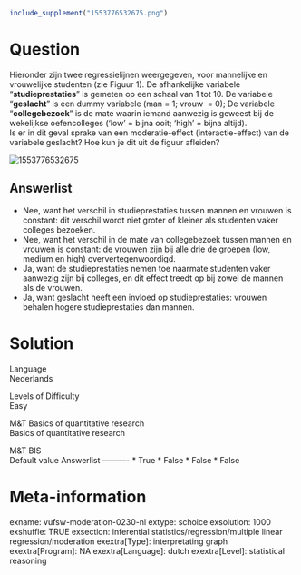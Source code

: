 ```{r, echo = FALSE, results = "hide"}
include_supplement("1553776532675.png")
```

Question
========
Hieronder zijn twee regressielijnen weergegeven, voor mannelijke en
vrouwelijke studenten (zie Figuur 1). De afhankelijke variabele
“**studieprestaties**” is gemeten op een schaal van 1 tot 10. De
variabele “**geslacht**” is een dummy variabele (man = 1; vrouw  = 0);
De variabele “**collegebezoek**” is de mate waarin iemand aanwezig is
geweest bij de wekelijkse oefencolleges (‘low’ = bijna ooit; ‘high’ =
bijna altijd).  
Is er in dit geval sprake van een moderatie-effect (interactie-effect)
van de variabele geslacht? Hoe kun je dit uit de figuur afleiden?   
  
<img src="1553776532675.png" class="fr-fic fr-dii enlargeimage tvcss_2"
alt="1553776532675" />

Answerlist
----------
* Nee, want het verschil in studieprestaties tussen mannen en vrouwen is
  constant: dit verschil wordt niet groter of kleiner als studenten vaker
  colleges bezoeken.
* Nee, want het verschil in de mate van collegebezoek tussen mannen en
  vrouwen is constant: de vrouwen zijn bij alle drie de groepen (low,
  medium en high) oververtegenwoordigd.
* Ja, want de studieprestaties nemen toe naarmate studenten vaker aanwezig
  zijn bij colleges, en dit effect treedt op bij zowel de mannen als de
  vrouwen.
* Ja, want geslacht heeft een invloed op studieprestaties: vrouwen behalen
  hogere studieprestaties dan mannen.

Solution
========











Language  
Nederlands

Levels of Difficulty  
Easy

M&T Basics of quantitative research  
Basics of quantitative research

M&T BIS  
Default value
Answerlist
----------
* True
* False
* False
* False

Meta-information
================
exname: vufsw-moderation-0230-nl
extype: schoice
exsolution: 1000
exshuffle: TRUE
exsection: inferential statistics/regression/multiple linear regression/moderation
exextra[Type]: interpretating graph
exextra[Program]: NA
exextra[Language]: dutch
exextra[Level]: statistical reasoning

